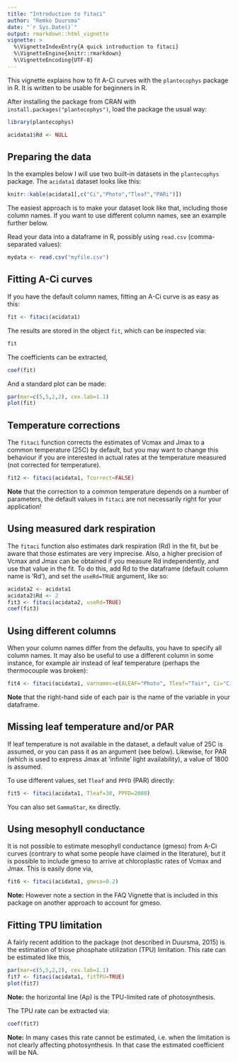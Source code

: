 ```yaml
---
title: "Introduction to fitaci"
author: "Remko Duursma"
date: "`r Sys.Date()`"
output: rmarkdown::html_vignette
vignette: >
  %\VignetteIndexEntry{A quick introduction to fitaci}
  %\VignetteEngine{knitr::rmarkdown}
  %\VignetteEncoding{UTF-8}
---
```


This vignette explains how to fit A-Ci curves with the `plantecophys` package in R. It is written to be usable for beginners in R. 

After installing the package from CRAN with `install.packages("plantecophys")`, load the package the usual way:

```r
library(plantecophys)
```

```r
acidata1$Rd <- NULL
```

## Preparing the data

In the examples below I will use two built-in datasets in the `plantecophys` package. The `acidata1` dataset looks like this:

```r
knitr::kable(acidata1[,c("Ci","Photo","Tleaf","PARi")])
```

The easiest approach is to make your dataset look like that, including those column names. If you want to use different column names, see an example further below. 

Read your data into a dataframe in R, possibly using `read.csv` (comma-separated values):

```r
mydata <- read.csv("myfile.csv")
```


## Fitting A-Ci curves

If you have the default column names, fitting an A-Ci curve is as easy as this:

```r
fit <- fitaci(acidata1)
```

The results are stored in the object `fit`, which can be inspected via: 

```r
fit
```

The coefficients can be extracted,

```r
coef(fit)
```

And a standard plot can be made:

```r
par(mar=c(5,5,2,2), cex.lab=1.1)
plot(fit)
```


## Temperature corrections

The `fitaci` function corrects the estimates of Vcmax and Jmax to a common temperature (25C) by default, but you may want to change this behaviour if you are interested in actual rates at the temperature measured (not corrected for temperature).

```r
fit2 <- fitaci(acidata1, Tcorrect=FALSE)
```

**Note** that the correction to a common temperature depends on a number of parameters, the default values in `fitaci` are not necessarily right for your application!

## Using measured dark respiration

The `fitaci` function also estimates dark respiration (Rd) in the fit, but be aware that those estimates are very imprecise. Also, a higher precision of Vcmax and Jmax can be obtained if you measure Rd independently, and use that value in the fit. To do this, add Rd to the dataframe (default column name is 'Rd'), and set the `useRd=TRUE` argument, like so:

```r
acidata2 <- acidata1
acidata2$Rd <- 2
fit3 <- fitaci(acidata2, useRd=TRUE)
coef(fit3)
```

## Using different columns

When your column names differ from the defaults, you have to specify all column names. It may also be useful to use a different column in some instance, for example air instead of leaf temperature (perhaps the thermocouple was broken):

```r
fit4 <- fitaci(acidata1, varnames=c(ALEAF="Photo", Tleaf="Tair", Ci="Ci", PPFD="PARi"))
```

**Note** that the right-hand side of each pair is the name of the variable in your dataframe.


## Missing leaf temperature and/or PAR

If leaf temperature is not available in the dataset, a default value of 25C is assumed, or you can pass it as an argument (see below). Likewise, for PAR (which is used to express Jmax at 'infinite' light availability), a value of 1800 is assumed. 

To use different values, set `Tleaf` and `PPFD` (PAR) directly:

```r
fit5 <- fitaci(acidata1, Tleaf=30, PPFD=2000)
```

You can also set `GammaStar`, `Km` directly.


## Using mesophyll conductance

It is not possible to estimate mesophyll conductance (gmeso) from A-Ci curves (contrary to what some people have claimed in the literature), but it is possible to include gmeso to arrive at chloroplastic rates of Vcmax and Jmax. This is easily done via,

```r
fit6 <- fitaci(acidata1, gmeso=0.2)
```

**Note:** However note a section in the FAQ Vignette that is included in this package on another approach to account for gmeso.


## Fitting TPU limitation

A fairly recent addition to the package (not described in Duursma, 2015) is the estimation of triose phosphate utilization (TPU) limitation. This rate can be estimated like this,

```r
par(mar=c(5,5,2,2), cex.lab=1.1)
fit7 <- fitaci(acidata1, fitTPU=TRUE)
plot(fit7)
```

**Note:** the horizontal line (Ap) is the TPU-limited rate of photosynthesis. 

The TPU rate can be extracted via:

```r
coef(fit7)
```

**Note:** In many cases this rate cannot be estimated, i.e. when the limitation is not clearly affecting photosynthesis. In that case the estimated coefficient will be NA. 













